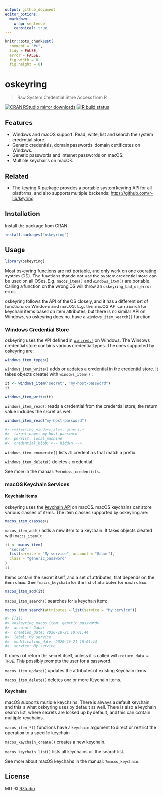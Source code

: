 ```yaml
---
output: github_document
editor_options:
  markdown:
    wrap: sentence
    canonical: true
---
```


```r
knitr::opts_chunk$set(
  comment = "#>",
  tidy = FALSE,
  error = FALSE,
  fig.width = 8,
  fig.height = 8)
```

# oskeyring

> Raw System Credential Store Access from R

<!-- badges: start -->

[![CRAN RStudio mirror downloads](https://cranlogs.r-pkg.org/badges/oskeyring)](https://www.r-pkg.org/pkg/oskeyring) [![R build status](https://github.com/r-lib/oskeyring/workflows/R-CMD-check/badge.svg)](https://github.com/r-lib/oskeyring/actions)

<!-- badges: end -->

## Features

-   Windows and macOS support. Read, write, list and search the system credential store.
-   Generic credentials, domain passwords, domain certificates on Windows.
-   Generic passwords and internet passwords on macOS.
-   Multiple keychains on macOS.

## Related

-   The keyring R package provides a portable system keyring API for all platforms, and also supports multiple backends: <https://github.com/r-lib/keyring>

## Installation

Install the package from CRAN:

```r
install.packages("oskeyring")
```

## Usage

```r
library(oskeyring)
```

Most oskeyring functions are not portable, and only work on one operating system (OS).
The functions that do not use the system credential store can be used on all OSes.
E.g. `macos_item()` and `windows_item()` are portable.
Calling a function on the wrong OS will throw an `oskeyring_bad_os_error` error.

oskeyring follows the API of the OS closely, and it has a different set of functions on Windows and macOS.
E.g. the macOS API can search for keychain items based on item attributes, but there is no similar API on Windows, so oskeyring does not have a `windows_item_search()` function.

### Windows Credential Store

oskeyring uses the API defined in [`wincred.h`](https://docs.microsoft.com/en-us/windows/win32/api/wincred/) on Windows.
The Windows credential store contains various credential types.
The ones supported by oskeyring are:

```r
windows_item_types()
```

`windows_item_write()` adds or updates a credential in the credential store.
It takes objects created with `windows_item()` :

```r
it <- windows_item("secret", "my-host-password")
it
```

``` r
windows_item_write(it)
```

`windows_item_read()` reads a credential from the credential store, the return value includes the secret as well:

``` r
windows_item_read("my-host-password")
```

``` r
#> <oskeyring_windows_item: generic>
#>  target_name: my-host-password
#>  persist: local_machine
#>  credential_blob: <-- hidden -->
```

`windows_item_enumerate()` lists all credentials that match a prefix.

`windows_item_delete()` deletes a credential.

See more in the manual: `?windows_credentials`.

### macOS Keychain Services

#### Keychain items

oskeyring uses the [Keychain API](https://developer.apple.com/documentation/security/keychain_services) on macOS.
macOS keychains can store various classes of items.
The item classes supported by oskeyring are:

```r
macos_item_classes()
```

`macos_item_add()` adds a new item to a keychain.
It takes objects created with `macos_item()`:

```r
it <- macos_item(
  "secret", 
  list(service = "My service", account = "Gabor"),
  class = "generic_password"
)
it
```

Items contain the secret itself, and a set of attributes, that depends on the item class.
See `?macos_keychain` for the list of attributes for each class.

``` r
macos_item_add(it)
```

`macos_item_search()` searches for a keychain item:

``` r
macos_item_search(attributes = list(service = "My service"))
```

``` r
#> [[1]]
#> <oskeyring_macos_item: generic_password>
#>  account: Gabor
#>  creation_date: 2020-10-21 10:01:44
#>  label: My service
#>  modification_date: 2020-10-21 10:01:44
#>  service: My service
```

It does not return the secret itself, unless it is called with `return_data = TRUE`.
This possibly prompts the user for a password.

`macos_item_update()` updates the attributes of existing Keychain items.

`macos_item_delete()` deletes one or more Keychain items.

#### Keychains

macOS supports multiple keychains.
There is always a default keychain, and this is what oskeyring uses by default as well.
There is also a keychain search list, where secrets are looked up by default, and this can contain multiple keychains.

`macos_item_*()` functions have a `keychain` argument to direct or restrict the operation to a specific keychain.

`macos_keychain_create()` creates a new keychain.

`macos_keychain_list()` lists all keychains on the search list.

See more about macOS keychains in the manual: `?macos_keychain`.

## License

MIT © [RStudio](https://github.com/rstudio)
